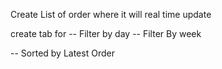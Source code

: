 Create List of order where it will real time update

create tab for 
-- Filter by day
-- Filter By week


-- Sorted by Latest Order